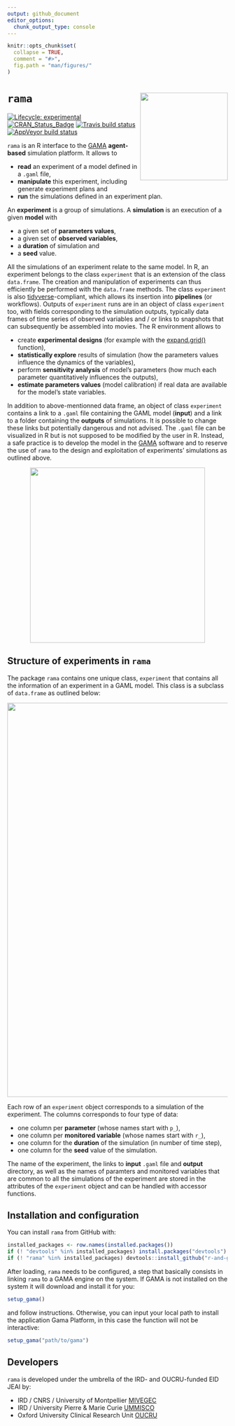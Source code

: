 ```yaml
---
output: github_document
editor_options: 
  chunk_output_type: console
---
```


<!-- README.md is generated from README.Rmd. Please edit that file -->

```r
knitr::opts_chunk$set(
  collapse = TRUE,
  comment = "#>",
  fig.path = "man/figures/"
)
```

# `rama` <img src="logo.png" align="right" width=200/>

[![Lifecycle: experimental](https://img.shields.io/badge/lifecycle-experimental-orange.svg)](https://www.tidyverse.org/lifecycle/#experimental)
[![CRAN_Status_Badge](http://www.r-pkg.org/badges/version/rama)](https://cran.r-project.org/package=rama)
[![Travis build status](https://travis-ci.org/r-and-gama/rama.svg?branch=master)](https://travis-ci.org/r-and-gama/rama)
[![AppVeyor build status](https://ci.appveyor.com/api/projects/status/github/r-and-gama/rama?branch=master&svg=true)](https://ci.appveyor.com/project/r-and-gama/rama)

`rama` is an R interface to the [GAMA](https://gama-platform.github.io)
**agent-based** simulation platform. It allows to

* **read** an experiment of a model defined in a `.gaml` file,
* **manipulate** this experiment, including generate experiment plans and
* **run** the simulations defined in an experiment plan.

An **experiment** is a group of simulations. A **simulation** is an execution of
a given **model** with

* a given set of **parameters values**,
* a given set of **observed variables**,
* a **duration** of simulation and
* a **seed** value.

All the simulations of an experiment relate to the same model. In R, an 
experiment belongs to the class `experiment` that is an extension of the class
`data.frame`. The creation and manipulation of experiments can thus efficiently
be performed with the `data.frame` methods. The class `experiment` is also
[tidyverse](https://www.tidyverse.org)-compliant, which allows its insertion
into **pipelines** (or workflows). Outputs of `experiment` runs are in an object
of class `experiment` too, with fields corresponding to the simulation outputs,
typically data frames of time series of observed variables and / or links to
snapshots that can subsequently be assembled into movies. The R environment
allows to

* create **experimental designs** (for example with the
[expand.grid()](https://www.rdocumentation.org/packages/base/versions/3.5.1/topics/expand.grid)
function),
* **statistically explore** results of simulation (how the parameters values
influence the dynamics of the variables),
* perform **sensitivity analysis** of model's parameters (how much each
parameter quantitatively influences the outputs),
* **estimate parameters values** (model calibration) if real data are available
for the model's state variables.

In addition to above-mentionned data frame, an object of class `experiment`
contains a link to a `.gaml` file containing the GAML model (**input**) and a
link to a folder containing the **outputs** of simulations. It is possible to
change these links but potentially dangerous and not advised. The `.gaml` file 
can be visualized in R but is not supposed to be modified by the user in R. 
Instead, a safe practice is to develop the model in the [GAMA](https://gama-platform.github.io) software and to reserve the use of
`rama` to the design and exploitation of experiments' simulations as outlined
above.

<div style="text-align:center">
<img src="man/figures/readme_workflow.png" align="middle" width=400/>
</div>

## Structure of experiments in `rama`

The package `rama` contains one unique class, `experiment` that contains all
the information of an experiment in a GAML model. This class is a subclass of
`data.frame` as outlined below:

<div style="text-align:center">
<img src="man/figures/readme_experiment_object.png" align="middle" width=900/>
</div>

Each row of an `experiment` object corresponds to a simulation of the
experiment. The columns corresponds to four type of data:

* one column per **parameter** (whose names start with `p_`),
* one column per **monitored variable** (whose names start with `r_`),
* one column for the **duration** of the simulation (in number of time step),
* one column for the **seed** value of the simulation.

The name of the experiment, the links to **input** `.gaml` file and **output**
directory, as well as the names of paramters and monitored variables that are
common to all the simulations of the experiment are stored in the attributes of
the `experiment` object and can be handled with accessor functions.

## Installation and configuration

You can install `rama` from GitHub with:

```r
installed_packages <- row.names(installed.packages())
if (! "devtools" %in% installed_packages) install.packages("devtools")
if (! "rama" %in% installed_packages) devtools::install_github("r-and-gama/rama")
```

After loading, `rama` needs to be configured, a step that basically consists in
linking `rama` to a GAMA engine on the system. If GAMA is not installed on the
system it will download and install it for you:

```r
setup_gama()
```

and follow instructions. Otherwise, you can input your local path to install the application Gama Platform, in this case the function will not be interactive:

```r
setup_gama("path/to/gama")
```

## Developers

`rama` is developed under the umbrella of the IRD- and OUCRU-funded EID JEAI by:

* IRD / CNRS / University of Montpellier [MIVEGEC](https://www.mivegec.ird.fr)
* IRD / University Pierre & Marie Curie [UMMISCO](http://www.ummisco.fr)
* Oxford University Clinical Research Unit [OUCRU](http://www.oucru.org)

